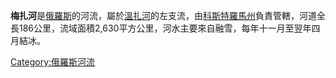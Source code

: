 '''梅扎河'''是[[俄羅斯|俄羅斯]]的河流，屬於[[溫扎河|溫扎河]]的左支流，由[[科斯特羅馬州|科斯特羅馬州]]負責管轄，河道全長186公里，流域面積2,630平方公里，河水主要來自融雪，每年十一月至翌年四月結冰。

{{Russia-geo-stub}}
[[Category:俄羅斯河流|Category:俄羅斯河流]]